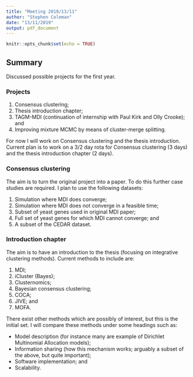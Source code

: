 ```yaml
---
title: "Meeting 2019/13/11"
author: "Stephen Coleman"
date: "13/11/2019"
output: pdf_document
---
```


```r
knitr::opts_chunk$set(echo = TRUE)
```

## Summary

Discussed possible projects for the first year.

### Projects

1. Consensus clustering;
2. Thesis introduction chapter;
3. TAGM-MDI (continuation of internship with Paul Kirk and Olly Crooke); and
4. Improving mixture MCMC by means of cluster-merge splitting.

For now I will work on Consensus clustering and the thesis introduction. Current 
plan is to work on a 3/2 day rota for Consensus clustering (3 days) and 
the thesis introduction chapter (2 days).

### Consensus clustering

The aim is to turn the original project into a paper. To do this further case 
studies are required. I plan to use the following datasets:

1. Simulation where MDI does converge;
2. Simulation where MDI does not converge in a feasible time;
3. Subset of yeast genes used in original MDI paper;
4. Full set of yeast genes for which MDI cannot converge; and
5. A subset of the CEDAR dataset.

### Introduction chapter

The aim is to have an introduction to the thesis (focusing on integrative 
clustering methods). Current methods to include are:

1. MDI;
2. iCluster (Bayes);
3. Clusternomics;
4. Bayesian consensus clustering; 
5. COCA; 
6. JIVE; and
7. MOFA.

There exist other methods which are possibly of interest, but this is the 
initial set. I will compare these methods under some headings such as:

* Model description (for instance many are example of Dirichlet Multinomial Allocation models);
* Information sharing (how this mechanism works; arguably a subset of the above, but quite important);
* Software implementation; and
* Scalability.

